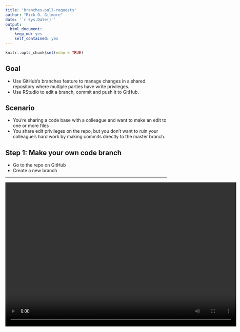 ```yaml
---
title: 'branches-pull-requests'
author: "Rick O. Gilmore"
date: '`r Sys.Date()`'
output:
  html_document:
    keep_md: yes
    self_contained: yes
---
```

<!-- How to handle branches and pull requests -->

```r
knitr::opts_chunk$set(echo = TRUE)
```

## Goal

- Use GitHub's branches feature to manage changes in a shared repository where multiple parties have write privileges.
- Use RStudio to edit a branch, commit and push it to GitHub.

## Scenario

- You're sharing a code base with a colleague and want to make an edit to one or more files
- You share edit privileges on the repo, but you don't want to ruin your colleague's hard work by making commits directly to the master branch.

## Step 1: Make your own code branch

- Go to the repo on GitHub
- Create a new branch

----

<video width="720" height="450" controls>
  <source src="../video/create-github-branch.mp4" type="video/mp4">
Your browser does not support the video tag.
</video>

## Step 2: Pull repo from RStudio

- Go to RStudio
- Open the project for this repo
- Pull from GitHub

---

<video width="720" height="450" controls>
  <source src="../video/pull-repo-within-rstudio.mp4" type="video/mp4">
Your browser does not support the video tag.
</video>

## Step 3: Switch to the new branch and edit

- Switch to the new branch
- Edit one or more files in the new branch

---

<video width="720" height="450" controls>
  <source src="../video/switch-2-branch-and-edit.mp4" type="video/mp4">
Your browser does not support the video tag.
</video>

## Step 4: Commit your changes and push them back to GitHub

- Commit your changes
- Push to GitHub

----

<video width="800" height="600" controls>
  <source src="../video/commit-and-push.mp4" type="video/mp4">
Your browser does not support the video tag.
</video>

## Step 5: Create pull request on GitHub

<video width="720" height="450" controls>
  <source src="../video/create-pull-request.mp4" type="video/mp4">
Your browser does not support the video tag.
</video>

## Next steps

- Collaborator merges pull request
- You make sure to "pull" repo the next time you work
- Good practice to work in your own branch(es)


